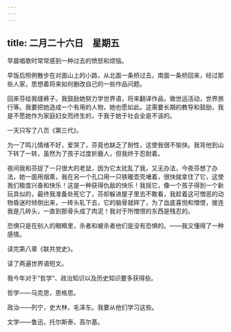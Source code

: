 ```yaml
---
---
---
```

title: 二月二十六日　星期五
---




早晨唱歌时常常感到一种过去的愤怒和烦恼。

早饭后照例散步在对面山上的小路，从北面一条桥过去，南面一条桥回来，经过那些人家，思想着将来如何删改自己的一些作品问题。

回来芬给我缝裤子。我鼓励她努力学世界语，将来翻译作品，做世运活动，世界旅行等。我要把她造成一个有用的人物，她也愿如此。这需要长期的教导和鼓励，我是不愿她作为家庭妇女而终生的，于我于她于社会全是不该的。

一天只写了八页《第三代》。



为一了鸣儿情绪不好，爱哭了，芬竟也缺乏了耐性，这使我很不愉快。我背他到山下转了一转，虽然为了孩子过度折磨人，但我终于忍耐着。

夜间我和芬捉了一只很大的老鼠，因为它太扰乱了我，又无办法，今夜芬想了办法，她一面用烟熏，我在另一个孔口用一只铁暖壶壳堵着，很快就拿住了它，这使我们极度兴奋和快乐！这是一种获得仇敌的快乐！我摇它，像一个孩子得到一个新玩具似的，最终我准备处死它了，芬却躲进屋子里去不敢看，我趁着这可憎恶的动物昏迷时倾倒出来，一砖头轧下去，它的脑骨就碎了，为了血底喜悦和憎恨，接连我是几砖头，一直到那骨头成了肉泥！我对于所憎恨的东西是残忍的。

恐惧只是在别人的眼睛里，杀者和被杀者他们是没有恐惧的。——我又懂得了一种感情。



读完第八章《联共党史》。

读了两遍世界语短文。

我今年对于“哲学”、政治知识以及历史知识要多获得些。

哲学——马克思，恩格思。

政治——列宁，史大林，毛泽东。我要从他们学习这些。

文学——鲁迅，托尔斯泰，高尔基。